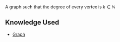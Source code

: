 A graph such that the degree of every vertex is <math>k \in \mathbb{N}</math>

== Knowledge Used ==

* [[Graph]]
{{Knowledge Metadata|Graph Theory|Definition}}